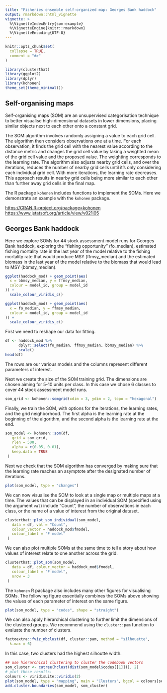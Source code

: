 ```yaml
---
title: "Fisheries ensemble self-organized map: Georges Bank haddock"
output: rmarkdown::html_vignette
vignette: >
  %\VignetteIndexEntry{som-example}
  %\VignetteEngine{knitr::rmarkdown}
  %\VignetteEncoding{UTF-8}
---
```


```r
knitr::opts_chunk$set(
  collapse = TRUE,
  comment = "#>"
)
```

```r
library(clusterthat)
library(ggplot2)
library(dplyr)
library(kohonen)
theme_set(theme_minimal())
```

## Self-organising maps

Self-organising maps (SOM) are an unsupervised categorisation technique to better visualise high-dimensional datasets in lower dimensions, placing similar objects next to each other onto a constant grid. 

The SOM algorithm involves randomly assigning a value to each grid cell. The algorithm then considers observations one at a time. For each observation, it finds the grid cell with the nearest value according to the distance metric and changes the grid cell value by taking a weighted mean of the grid cell value and the proposed value. The weighting corresponds to the learning rate. The algorithm also adjusts nearby grid cells, and over the iterations, reduces the number of nearby grid cells until it's only considering each individual grid cell. With more iterations, the learning rate decreases. This approach results in nearby grid cells being more similar to each other than further away grid cells in the final map.

The R package `kohonen` includes functions to implement the SOMs. Here we demonstrate an example with the `kohonen` package.

<https://CRAN.R-project.org/package=kohonen>
<https://www.jstatsoft.org/article/view/v021i05>

## Georges Bank haddock

Here we explore SOMs for 44 stock assessment model runs for Georges Bank haddock, exploring the "fishing opportunity" (fo_median), estimated fishing mortality rate in the last year of the model relative to the fishing mortality rate that would produce MSY (ffmsy_median) and the estimated biomass in the last year of the model relative to the biomass that would lead to MSY (bbmsy_median).

```r
ggplot(haddock_mod) + geom_point(aes(
  x = bbmsy_median, y = ffmsy_median,
  colour = model_id, group = model_id
)) +
  scale_colour_viridis_c()
```

```r
ggplot(haddock_mod) + geom_point(aes(
  x = fo_median, y = ffmsy_median,
  colour = model_id, group = model_id
)) +
  scale_colour_viridis_c()
```

First we need to reshape our data for fitting.

```r
df <- haddock_mod %>%
      dplyr::select(fo_median, ffmsy_median, bbmsy_median) %>%
      scale()
head(df)
```

The rows are our various models and the columns represent different parameters of interest.

Next we create the size of the SOM training grid. The dimensions are chosen aiming for 5-10 units per class. In this case we chose 6 classes to cover 44 stock assessment model runs.

```r
som_grid <- kohonen::somgrid(xdim = 3, ydim = 2, topo = "hexagonal")
```

Finally, we train the SOM, with options for the iterations, the learning rates, and the grid neighborhood. The first alpha is the learning rate at the beginning of the algorithm, and the second alpha is the learning rate at the end. 

```r
som_model <- kohonen::som(df,
   grid = som_grid,
   rlen = 500,
   alpha = c(0.05, 0.01),
   keep.data = TRUE
 )
```

Next we check that the SOM algorithm has converged by making sure that the learning rate reaches an asymptote after the designated number of iterations. 
```r
plot(som_model, type = "changes")
```

We can now visualise the SOM to look at a single map or multiple maps at a time. The values that can be displayed in an individual SOM (specified using the argument `val`) include "Count", the number of observations in each class, or the name of a value of interest from the original dataset.

```r
clusterthat::plot_som_individual(som_model,
   data = df, val = "Count",
   colour_vector = haddock_mod$fmodel,
   colour_label = "F model"
 )
```

We can also plot multiple SOMs at the same time to tell a story about how values of interest relate to one another across the grid.

```r
clusterthat::plot_som(som_model,
   data = df, colour_vector = haddock_mod$fmodel,
   colour_label = "F model",
   nrow = 3
 )
```

The `kohonen` R package also includes many other figures for visualising SOMs. The following figure essentially combines the SOMs above showing the values of each parameter of interest on the same figure.  

```r
plot(som_model, type = "codes", shape = "straight")
```

We can also apply hierarchical clustering to further limit the dimensions of the clustered groups. We recommend using the `cluster::pam` function to evaluate the number of clusters. 

```r
factoextra::fviz_nbclust(df, cluster::pam, method = "silhouette",
  k.max = 6)
```

In this case, two clusters had the highest silhoutte width. 

```r
## use hierarchical clustering to cluster the codebook vectors
som_cluster <- cutree(hclust(dist(som_model$codes[[1]])), 2)
# plot these results:
colours <- viridisLite::viridis(2)
plot(som_model, type = "mapping", main = "Clusters", bgcol = colours[som_cluster], shape = "straight")
add.cluster.boundaries(som_model, som_cluster)
```

